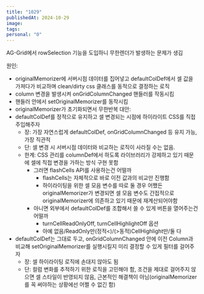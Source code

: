 ```yaml
---
title: "1029"
publishedAt: 2024-10-29
image: 
tags: 
personal: "0"
---
```

AG-Grid에서 rowSelection 기능을 도입하니 무한렌더가 발생하는 문제가 생김

원인: 
- originalMemorizer에 서버시점 데이터를 집어넣고 defaultColDef에서 셀 값을 가져다가 비교하며 clean/dirty css 클래스를 동적으로 결정하는 로직
- column 변경을 발생시켜 onGridColumnChanged 핸들러를 작동시킴
- 핸들러 안에서 setOriginalMemorizer를 동작시킴
- originalMemorizer가 초기화되면서 무한반복
대안:
- defaultColDef를 정적으로 유지하고 셀 변경되는 시점에 하이라이트 CSS를 직접 주입해주자
	- 장: 가장 자연스럽게 defaultColDef, onGridColumnChanged 등 유지 가능, 가장 직관적
	- 단: 셀 변경 시 서버시점 데이터와 비교하는 로직이 사라질 수는 없음.
	- 한계: CSS 관리를 columnDef에서 하도록 라이브러리가 강제하고 있기 때문에 셀에 직접 변경을 가하는 방식 구현 못함
		- 그러면 flashCells API를 사용하는건 어떨까
			- flashCells는 자체적으로 바로 이전 값과의 비교만 진행함
			- 하이라이팅을 위한 셀 모음 변수를 따로 둘 경우 어쨌든 originalMemorizer가 변경되면 셀 모음 변수도 간접적으로 originalMemorizer에 의존하고 있기 때문에 재계산되어야함
		- 아니면 외부에서 defaultColDef를 조합해서 쓸 수 있게 버튼을 열어주는건 어떨까
			- turnCellReadOnlyOff, turnCellHighlightOff 옵션
			- 아예 없음/ReadOnly만(정적<)/(>동적)CellHighlight만/둘 다
- defaultColDef는 그대로 두고, onGridColumnChanged 안에 이전 Column과 비교해 setOriginalMemorizer를 실행시킬지 미리 결정할 수 있게 필터를 걸어주자
	- 장: 셀 하이라이팅 로직에 손대지 않아도 됨
	- 단: 컬럼 변화를 추적하기 위한 로직을 고민해야 함, 조건을 제대로 걸어주지 않으면 셀 스타일이 반영되지 않음, 근본적인 해결책이 아님(originalMemorizer를 꼭 써야하는 상황에선 어쩔 수 없긴 함)

